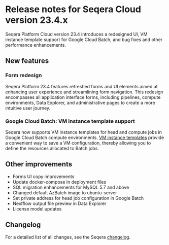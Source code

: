 # Release notes for Seqera Cloud version 23.4.x

Seqera Platform Cloud version 23.4 introduces a redesigned UI, VM instance template support for Google Cloud Batch, and bug fixes and other performance enhancements.

## New features

### Form redesign

Seqera Platform 23.4 features refreshed forms and UI elements aimed at enhancing user experience and streamlining form navigation. This redesign encompasses all application interface forms, including pipelines, compute environments, Data Explorer, and administrative pages to create a more intuitive user journey.

### Google Cloud Batch: VM instance template support

Seqera now supports VM instance templates for head and compute jobs in Google Cloud Batch compute environments. [VM instance templates][gcp-vm-instance-template] provide a convenient way to save a VM configuration, thereby allowing you to define the resources allocated to Batch jobs.

## Other improvements

- Forms UI copy improvements
- Update docker-compose in deployment files
- SQL migration enhancements for MySQL 5.7 and above
- Changed default AzBatch image to ubuntu-server
- Set private address for head job configuration in Google Batch
- Nextflow output file preview in Data Explorer
- License model updates

## Changelog

For a detailed list of all changes, see the Seqera [changelog](./changelog.mdx).

[gcp-vm-instance-template]: https://cloud.google.com/compute/docs/instance-templates
